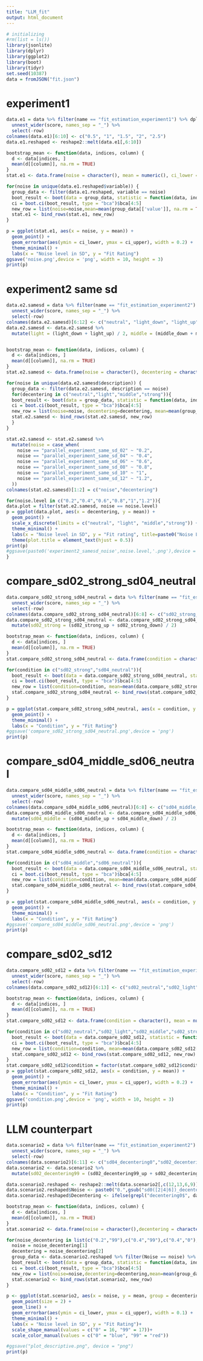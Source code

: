 ```yaml
---
title: "LLM_fit"
output: html_document
---
```

```r
# initializing
#rm(list = ls())
library(jsonlite)
library(dplyr)
library(ggplot2)
library(boot)
library(tidyr)
set.seed(10387)
data = fromJSON("fit.json")
```

# experiment1
```r
data.e1 = data %>% filter(name == "fit_estimation_experiment1") %>% dplyr::mutate(row = row_number()) %>%
  unnest_wider(score, names_sep = "_") %>% 
  select(-row)
colnames(data.e1)[6:10] <- c("0.5", "1", "1.5", "2", "2.5")
data.e1.reshaped <- reshape2::melt(data.e1[,6:10])

bootstrap_mean <- function(data, indices, column) {
  d <- data[indices, ]
  mean(d[[column]], na.rm = TRUE)
}
stat.e1 <- data.frame(noise = character(), mean = numeric(), ci_lower = numeric(), ci_upper = numeric())

for(noise in unique(data.e1.reshaped$variable)) {
  group_data <- filter(data.e1.reshaped, variable == noise)
  boot_result <- boot(data = group_data, statistic = function(data, indices) bootstrap_mean(data, indices, 'value'), R = 10000)
  ci = boot.ci(boot_result, type = "bca")$bca[4:5]
  new_row = list(noise=noise,mean=mean(group_data[['value']], na.rm = TRUE), ci_lower=ci[1], ci_upper=ci[2])
  stat.e1 <- bind_rows(stat.e1, new_row)
}

p = ggplot(stat.e1, aes(x = noise, y = mean)) +
  geom_point() +
  geom_errorbar(aes(ymin = ci_lower, ymax = ci_upper), width = 0.2) +
  theme_minimal() +
  labs(x = "Noise level in SD", y = "Fit Rating")
ggsave('noise.png',device = 'png', width = 10, height = 3)
print(p)
```

# experiment2 same sd
```r
data.e2.samesd = data %>% filter(name == "fit_estimation_experiment2") %>% filter(grepl("^parallel_experiment_same_sd", description)) %>% dplyr::mutate(row = row_number()) %>% 
  unnest_wider(score, names_sep = "_") %>% 
  select(-row)
colnames(data.e2.samesd)[6:12] <- c("neutral", "light_down", "light_up", "middle_down", "middle_up", "strong_down", "strong_up")
data.e2.samesd <- data.e2.samesd %>%
  mutate(light = (light_down + light_up) / 2, middle = (middle_down + middle_up) / 2,strong = (strong_down + strong_up) / 2)


bootstrap_mean <- function(data, indices, column) {
  d <- data[indices, ]
  mean(d[[column]], na.rm = TRUE)
}
stat.e2.samesd <- data.frame(noise = character(), decentering = character(), mean = numeric(), ci_lower = numeric(), ci_upper = numeric())

for(noise in unique(data.e2.samesd$description)) {
  group_data <- filter(data.e2.samesd, description == noise)
  for(decentering in c("neutral","light","middle","strong")){
  boot_result <- boot(data = group_data, statistic = function(data, indices) bootstrap_mean(data, indices, decentering), R = 10000)
  ci = boot.ci(boot_result, type = "bca")$bca[4:5]
  new_row = list(noise=noise, decentering=decentering, mean=mean(group_data[[decentering]], na.rm = TRUE), ci_lower=ci[1], ci_upper=ci[2])
  stat.e2.samesd <- bind_rows(stat.e2.samesd, new_row)
  }
}

stat.e2.samesd <- stat.e2.samesd %>%
  mutate(noise = case_when(
    noise == "parallel_experiment_same_sd_02" ~ "0.2",
    noise == "parallel_experiment_same_sd_04" ~ "0.4",
    noise == "parallel_experiment_same_sd_06" ~ "0.6",
    noise == "parallel_experiment_same_sd_08" ~ "0.8",
    noise == "parallel_experiment_same_sd_10" ~ "1",
    noise == "parallel_experiment_same_sd_12" ~ "1.2",
  ))
colnames(stat.e2.samesd)[1:2] = c("noise","decentering")

for(noise.level in c("0.2","0.4","0.6","0.8","1","1.2")){
data.plot = filter(stat.e2.samesd, noise == noise.level)
p = ggplot(data.plot, aes(x = decentering, y = mean)) +
  geom_point() +
  scale_x_discrete(limits = c("neutral", "light", "middle","strong")) +
  theme_minimal() +
  labs(x = "Noise level in SD", y = "Fit rating", title=paste0("Noise Level = ",noise.level)) +
  theme(plot.title = element_text(hjust = 0.5))
print(p)
#ggsave(paste0('experiment2_samesd_noise',noise.level,'.png'),device = 'png')
}
```

# compare_sd02_strong_sd04_neutral
```r
data.compare_sd02_strong_sd04_neutral = data %>% filter(name == "fit_estimation_experiment2") %>% filter(description=='compare_sd02_strong_sd04_neutral') %>% dplyr::mutate(row = row_number()) %>% 
  unnest_wider(score, names_sep = "_") %>% 
  select(-row)
colnames(data.compare_sd02_strong_sd04_neutral)[6:8] <- c("sd02_strong_up","sd02_strong_down","sd04_neutral")
data.compare_sd02_strong_sd04_neutral <- data.compare_sd02_strong_sd04_neutral %>%
  mutate(sd02_strong = (sd02_strong_up + sd02_strong_down) / 2)

bootstrap_mean <- function(data, indices, column) {
  d <- data[indices, ]
  mean(d[[column]], na.rm = TRUE)
}
stat.compare_sd02_strong_sd04_neutral <- data.frame(condition = character(), mean = numeric(), ci_lower = numeric(), ci_upper = numeric())

for(condition in c("sd02_strong","sd04_neutral")){
  boot_result <- boot(data = data.compare_sd02_strong_sd04_neutral, statistic = function(data, indices) bootstrap_mean(data, indices, condition), R = 10000)
  ci = boot.ci(boot_result, type = "bca")$bca[4:5]
  new_row = list(condition=condition, mean=mean(data.compare_sd02_strong_sd04_neutral[[condition]], na.rm = TRUE), ci_lower=ci[1], ci_upper=ci[2])
  stat.compare_sd02_strong_sd04_neutral <- bind_rows(stat.compare_sd02_strong_sd04_neutral, new_row)
}

p = ggplot(stat.compare_sd02_strong_sd04_neutral, aes(x = condition, y = mean)) +
  geom_point() +
  theme_minimal() +
  labs(x = "Condition", y = "Fit Rating")
#ggsave('compare_sd02_strong_sd04_neutral.png',device = 'png')
print(p)
```

# compare_sd04_middle_sd06_neutral
```r
data.compare_sd04_middle_sd06_neutral = data %>% filter(name == "fit_estimation_experiment2") %>% filter(description=='compare_sd04_middle_sd06_neutral') %>% dplyr::mutate(row = row_number()) %>% 
  unnest_wider(score, names_sep = "_") %>% 
  select(-row)
colnames(data.compare_sd04_middle_sd06_neutral)[6:8] <- c("sd04_middle_up","sd04_middle_down","sd06_neutral")
data.compare_sd04_middle_sd06_neutral <- data.compare_sd04_middle_sd06_neutral %>%
  mutate(sd04_middle = (sd04_middle_up + sd04_middle_down) / 2)

bootstrap_mean <- function(data, indices, column) {
  d <- data[indices, ]
  mean(d[[column]], na.rm = TRUE)
}
stat.compare_sd04_middle_sd06_neutral <- data.frame(condition = character(), mean = numeric(), ci_lower = numeric(), ci_upper = numeric())

for(condition in c("sd04_middle","sd06_neutral")){
  boot_result <- boot(data = data.compare_sd04_middle_sd06_neutral, statistic = function(data, indices) bootstrap_mean(data, indices, condition), R = 10000)
  ci = boot.ci(boot_result, type = "bca")$bca[4:5]
  new_row = list(condition=condition, mean=mean(data.compare_sd04_middle_sd06_neutral[[condition]], na.rm = TRUE), ci_lower=ci[1], ci_upper=ci[2])
  stat.compare_sd04_middle_sd06_neutral <- bind_rows(stat.compare_sd04_middle_sd06_neutral, new_row)
}

p = ggplot(stat.compare_sd04_middle_sd06_neutral, aes(x = condition, y = mean)) +
  geom_point() +
  theme_minimal() +
  labs(x = "Condition", y = "Fit Rating")
#ggsave('compare_sd04_middle_sd06_neutral.png',device = 'png')
print(p)
```

# compare_sd02_sd12
```r
data.compare_sd02_sd12 = data %>% filter(name == "fit_estimation_experiment2") %>% filter(grepl("^compare_sd02_sd12_parallel_experiment", description)) %>% dplyr::mutate(row = row_number()) %>% 
  unnest_wider(score, names_sep = "_") %>% 
  select(-row)
colnames(data.compare_sd02_sd12)[6:13] <- c("sd02_neutral","sd02_light","sd02_middle","sd02_strong","sd12_neutral","sd12_light","sd12_middle","sd12_strong")

bootstrap_mean <- function(data, indices, column) {
  d <- data[indices, ]
  mean(d[[column]], na.rm = TRUE)
}
stat.compare_sd02_sd12 <- data.frame(condition = character(), mean = numeric(), ci_lower = numeric(), ci_upper = numeric())

for(condition in c("sd02_neutral","sd02_light","sd02_middle","sd02_strong","sd12_neutral","sd12_light","sd12_middle","sd12_strong")){
  boot_result <- boot(data = data.compare_sd02_sd12, statistic = function(data, indices) bootstrap_mean(data, indices, condition), R = 10000)
  ci = boot.ci(boot_result, type = "bca")$bca[4:5]
  new_row = list(condition=condition, mean=mean(data.compare_sd02_sd12[[condition]], na.rm = TRUE), ci_lower=ci[1], ci_upper=ci[2])
  stat.compare_sd02_sd12 <- bind_rows(stat.compare_sd02_sd12, new_row)
}
stat.compare_sd02_sd12$condition = factor(stat.compare_sd02_sd12$condition,levels = c("sd02_neutral","sd02_light","sd02_middle","sd02_strong","sd12_neutral","sd12_light","sd12_middle","sd12_strong"))
p = ggplot(stat.compare_sd02_sd12, aes(x = condition, y = mean)) +
  geom_point() +
  geom_errorbar(aes(ymin = ci_lower, ymax = ci_upper), width = 0.2) +
  theme_minimal() +
  labs(x = "Condition", y = "Fit Rating")
ggsave('condition.png',device = 'png', width = 10, height = 3)
print(p)
```

# LLM counterpart
```r
data.scenario2 = data %>% filter(name == "fit_estimation_experiment2") %>% filter(description=='scenario2') %>% dplyr::mutate(row = row_number()) %>% 
  unnest_wider(score, names_sep = "_") %>% 
  select(-row)
colnames(data.scenario2)[6:11] <- c("sd04_decentering0","sd02_decentering99_down","sd02_decentering99_up","sd06_decentering0","sd04_decentering99_down","sd04_decentering99_up")
data.scenario2 <- data.scenario2 %>%
  mutate(sd02_decentering99 = (sd02_decentering99_up + sd02_decentering99_down) / 2, sd04_decentering99 = (sd04_decentering99_up + sd04_decentering99_down) / 2)

data.scenario2.reshaped <- reshape2::melt(data.scenario2[,c(12,13,6,9)])
data.scenario2.reshaped$Noise <- paste0("0.",gsub("sd0([2|4|6])_decentering.*", "\\1", data.scenario2.reshaped$variable))
data.scenario2.reshaped$Decentering <- ifelse(grepl("decentering0$", data.scenario2.reshaped$variable), "0", "99")

bootstrap_mean <- function(data, indices, column) {
  d <- data[indices, ]
  mean(d[[column]], na.rm = TRUE)
}
stat.scenario2 <- data.frame(noise = character(),decentering = character(), mean = numeric(), ci_lower = numeric(), ci_upper = numeric())

for(noise_decentering in list(c("0.2","99"),c("0.4","99"),c("0.4","0"),c("0.6","0"))) {
  noise = noise_decentering[1]
  decentering = noise_decentering[2]
  group_data <- data.scenario2.reshaped %>% filter(Noise == noise) %>% filter(Decentering == decentering)
  boot_result <- boot(data = group_data, statistic = function(data, indices) bootstrap_mean(data, indices, 'value'), R = 10000)
  ci = boot.ci(boot_result, type = "bca")$bca[4:5]
  new_row = list(noise=noise,decentering=decentering,mean=mean(group_data[['value']], na.rm = TRUE), ci_lower=ci[1], ci_upper=ci[2])
  stat.scenario2 <- bind_rows(stat.scenario2, new_row)
}

p <- ggplot(stat.scenario2, aes(x = noise, y = mean, group = decentering, shape = decentering, color = decentering)) +
  geom_point(size = 2) +
  geom_line() +
  geom_errorbar(aes(ymin = ci_lower, ymax = ci_upper), width = 0.1) +
  theme_minimal() +
  labs(x = "Noise level in SD", y = "Fit Rating")+
  scale_shape_manual(values = c("0" = 16, "99" = 17))+
  scale_color_manual(values = c("0" = "blue", "99" = "red"))

#ggsave("plot_descriptive.png", device = "png")
print(p)
```
